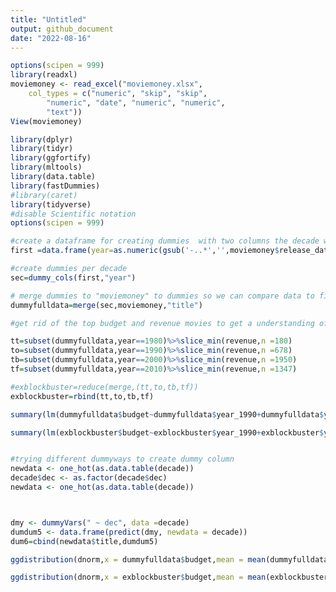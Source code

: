 ```yaml
---
title: "Untitled"
output: github_document
date: "2022-08-16"
---
```


```r
options(scipen = 999)
library(readxl)
moviemoney <- read_excel("moviemoney.xlsx", 
    col_types = c("numeric", "skip", "skip", 
        "numeric", "date", "numeric", "numeric", 
        "text"))
View(moviemoney)
```

```r
library(dplyr)
library(tidyr)
library(ggfortify)
library(mltools)
library(data.table)
library(fastDummies)
#library(caret)
library(tidyverse)
#disable Scientific notation 
options(scipen = 999)
```



```r
#create a dataframe for creating dummies  with two columns the decade when the movie was made byand the title of the movie 
first =data.frame(year=as.numeric(gsub('-..*','',moviemoney$release_date ))%/%10 *10,title=moviemoney$title)%>%filter( year==2000|year==2010 |year==1990|year==1980)
```
```r
#create dummies per decade 
sec=dummy_cols(first,"year")
```

```r
# merge dummies to "moviemoney" to dummies so we can compare data to financial data 
dummyfulldata=merge(sec,moviemoney,"title")


```
```r
#get rid of the top budget and revenue movies to get a understanding of the "block buster"effect where the biggest movies drive sells

tt=subset(dummyfulldata,year==1980)%>%slice_min(revenue,n =180)
to=subset(dummyfulldata,year==1990)%>%slice_min(revenue,n =678)
tb=subset(dummyfulldata,year==2000)%>%slice_min(revenue,n =1950)
tf=subset(dummyfulldata,year==2010)%>%slice_min(revenue,n =1347)

```
```r
#exblockbuster=reduce(merge,(tt,to,tb,tf))
exblockbuster=rbind(tt,to,tb,tf)

```

```r
summary(lm(dummyfulldata$budget~dummyfulldata$year_1990+dummyfulldata$year_2000+dummyfulldata$year_2010))


```
```r
summary(lm(exblockbuster$budget~exblockbuster$year_1990+exblockbuster$year_2000+exblockbuster$year_2010))
```

```r

```


```r
#trying different dummyways to create dummy column 
newdata <- one_hot(as.data.table(decade))
decade$dec <- as.factor(decade$dec)
newdata <- one_hot(as.data.table(decade))



dmy <- dummyVars(" ~ dec", data =decade)
dumdum5 <- data.frame(predict(dmy, newdata = decade))
dum6=cbind(newdata$title,dumdum5)
```



```r
ggdistribution(dnorm,x = dummyfulldata$budget,mean = mean(dummyfulldata$budget),sd = sd(dummyfulldata$budget))

ggdistribution(dnorm,x = exblockbuster$budget,mean = mean(exblockbuster$budget),sd = sd(exblockbuster$budget))

```

```r



```
